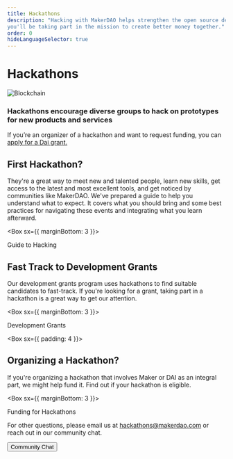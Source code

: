 ```yaml
---
title: Hackathons
description: "Hacking with MakerDAO helps strengthen the open source developer community behind Dai and, by adding new functionality, 
you'll be taking part in the mission to create better money together."
order: 0
hideLanguageSelector: true
---
```


# Hackathons

<InfoBlock>

![Blockchain](/images/illustrations/Short-2.png)

<Box>

### Hackathons encourage diverse groups to hack on prototypes for new products and services

</Box>

</InfoBlock>

<Callout secondary icon="question">

If you’re an organizer of a hackathon and want to request funding, you can [apply for a Dai grant.](/funding/hackathon-funding)

</Callout>

## First Hackathon?

They're a great way to meet new and talented people, learn new skills, get access to the latest and most excellent tools, and get noticed by communities like MakerDAO. We've prepared a guide to help you understand what to expect. It covers what you should bring and some best practices for navigating these events and integrating what you learn afterward.

<Box sx={{ marginBottom: 3 }}>

<Link to="/work_with_us/hackathons/guide-to-hacking">Guide to Hacking</Link>

</Box>

## Fast Track to Development Grants

Our development grants program uses hackathons to find suitable candidates to fast-track. If you're looking for a grant, taking part in a hackathon is a great way to get our attention.

<Box sx={{ marginBottom: 3 }}>

<Link to="/funding/development-grants/">Development Grants</Link>

</Box>

<Box sx={{ padding: 4 }}>

<Column>

<Box>

## Organizing a Hackathon?

If you're organizing a hackathon that involves Maker or DAI as an integral part, we might help fund it. Find out if your hackathon is eligible.

<Box sx={{ marginBottom: 3 }}>

<Link to="/funding/hackathon-funding">Funding for Hackathons</Link>

</Box>

For other questions, please email us at hackathons@makerdao.com 
or reach out in our community chat.

<Button to="https://chat.makerdao.com/channel/community-development" icon="rocketchat">Community Chat</Button>

</Box>

</Column>

</Box>